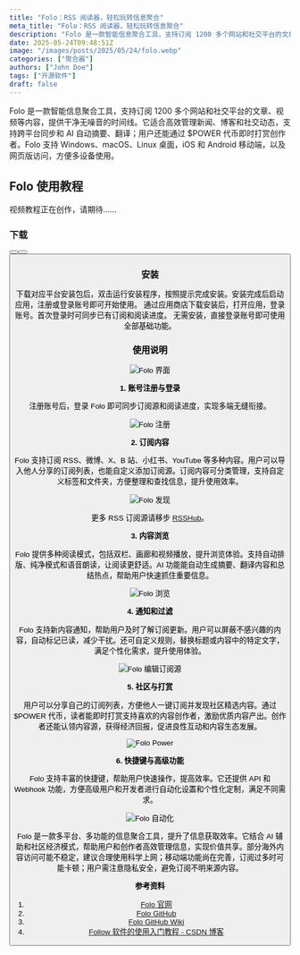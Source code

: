 ```yaml
---
title: "Folo：RSS 阅读器，轻松玩转信息聚合"
meta_title: "Folo：RSS 阅读器，轻松玩转信息聚合"
description: "Folo 是一款智能信息聚合工具，支持订阅 1200 多个网站和社交平台的文章、视频等内容，提供干净无噪音的时间线。它适合高效管理新闻、博客和社交动态，支持跨平台同步和 AI 自动摘要、翻译；用户还能通过 $POWER 代币即时打赏创作者。Folo 支持 Windows、macOS、Linux 桌面，iOS 和 Android 移动端，以及网页版访问，方便多设备使用。"
date: 2025-05-24T09:48:51Z
image: "/images/posts/2025/05/24/folo.webp"
categories: ["聚合器"]
authors: ["John Doe"]
tags: ["开源软件"]
draft: false
---
```


Folo 是一款智能信息聚合工具，支持订阅 1200 多个网站和社交平台的文章、视频等内容，提供干净无噪音的时间线。它适合高效管理新闻、博客和社交动态，支持跨平台同步和 AI 自动摘要、翻译；用户还能通过 $POWER 代币即时打赏创作者。Folo 支持 Windows、macOS、Linux 桌面，iOS 和 Android 移动端，以及网页版访问，方便多设备使用。

## Folo 使用教程

<Notice type="info">视频教程正在创作，请期待……</Notice>

### 下载

<Button label="Folo 下载" link="https://follow.is/download" style="solid" />
<Button label="Folo GitHub" link="https://github.com/RSSNext/Folo/releases" style="solid" />
<Button label="Folo 网页版" link="https://app.follow.is/" style="solid" />

### 安装

<Tabs client:load>
   <Tab name="桌面端"> 
      下载对应平台安装包后，双击运行安装程序，按照提示完成安装。安装完成后启动应用，注册或登录账号即可开始使用。
   </Tab>
   <Tab name="移动端">
      通过应用商店下载安装后，打开应用，登录账号。首次登录时可同步已有订阅和阅读进度。
   </Tab>
   <Tab name="网页端">
      无需安装，直接登录账号即可使用全部基础功能。
   </Tab>
</Tabs>

### 使用说明

<Image
   src="/images/posts/2025/05/24/folo-gui.webp"
   alt="Folo 界面"
/>

**1. 账号注册与登录**

注册账号后，登录 Folo 即可同步订阅源和阅读进度，实现多端无缝衔接。

<Image
   src="/images/posts/2025/05/24/folo-sign-in.webp"
   alt="Folo 注册"
/>

**2. 订阅内容**

Folo 支持订阅 RSS、微博、X、B 站、小红书、YouTube 等多种内容。用户可以导入他人分享的订阅列表，也能自定义添加订阅源。订阅内容可分类管理，支持自定义标签和文件夹，方便整理和查找信息，提升使用效率。

<Image
   src="/images/posts/2025/05/24/folo-discover.webp"
   alt="Folo 发现"
/>

<Notice type="note">更多 RSS 订阅源请移步 [RSSHub](https://docs.rsshub.app/zh/)。</Notice>

**3. 内容浏览**

Folo 提供多种阅读模式，包括双栏、画廊和视频播放，提升浏览体验。支持自动排版、纯净模式和语音朗读，让阅读更舒适。AI 功能能自动生成摘要、翻译内容和总结热点，帮助用户快速抓住重要信息。

<Image
   src="/images/posts/2025/05/24/folo-view.webp"
   alt="Folo 浏览"
/>

**4. 通知和过滤**

Folo 支持新内容通知，帮助用户及时了解订阅更新。用户可以屏蔽不感兴趣的内容，自动标记已读，减少干扰。还可自定义规则，替换标题或内容中的特定文字，满足个性化需求，提升使用体验。

<Image
   src="/images/posts/2025/05/24/folo-feed.webp"
   alt="Folo 编辑订阅源"
/>

**5. 社区与打赏**

用户可以分享自己的订阅列表，方便他人一键订阅并发现社区精选内容。通过 $POWER 代币，读者能即时打赏支持喜欢的内容创作者，激励优质内容产出。创作者还能认领内容源，获得经济回报，促进良性互动和内容生态发展。

<Image
   src="/images/posts/2025/05/24/folo-power.webp"
   alt="Folo Power"
/>

**6. 快捷键与高级功能**

Folo 支持丰富的快捷键，帮助用户快速操作，提高效率。它还提供 API 和 Webhook 功能，方便高级用户和开发者进行自动化设置和个性化定制，满足不同需求。

<Image
   src="/images/posts/2025/05/24/folo-action.webp"
   alt="Folo 自动化"
/>

Folo 是一款多平台、多功能的信息聚合工具，提升了信息获取效率。它结合 AI 辅助和社区经济模式，帮助用户和创作者高效管理信息，实现价值共享。部分海外内容访问可能不稳定，建议合理使用科学上网；移动端功能尚在完善，订阅过多时可能卡顿；用户需注意隐私安全，避免订阅不明来源内容。

**参考资料**

1. [Folo 官网][1]
2. [Folo GitHub][2]
3. [Folo GitHub Wiki][3]
4. [Follow 软件的使用入门教程 - CSDN 博客][4]

[1]: https://follow.is/
[2]: https://github.com/RSSNext/Folo
[3]: https://github.com/RSSNext/Folo/wiki
[4]: https://blog.csdn.net/qq_45675378/article/details/143573066